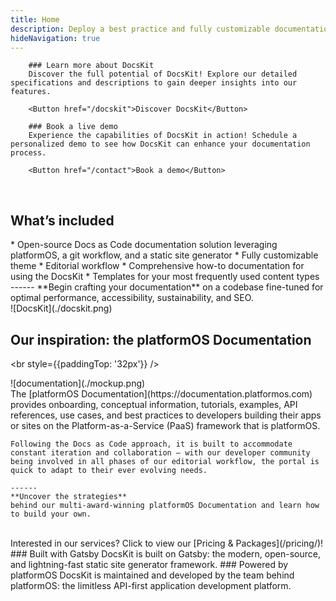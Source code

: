```yaml
---
title: Home
description: Deploy a best practice and fully customizable documentation site quickly! DocsKit provides everything you need to build outstanding documentation sites for your projects.
hideNavigation: true
---
```



<Hero />

<Grid>
  <Card variant="gradient" hoverable shadow bgImage={bgImage1}>

        ### Learn more about DocsKit 
        Discover the full potential of DocsKit! Explore our detailed specifications and descriptions to gain deeper insights into our features.
        
        <Button href="/docskit">Discover DocsKit</Button>
  </Card>
  <Card variant="highlighted" hoverable shadow bgImage={bgImage2}>

        ### Book a live demo
        Experience the capabilities of DocsKit in action! Schedule a personalized demo to see how DocsKit can enhance your documentation process. 

        <Button href="/contact">Book a demo</Button>
  </Card>
</Grid>
  
<br />

## What’s included

<Grid>
  <div className="styled-list">
    * Open-source Docs as Code documentation solution leveraging platformOS, a git workflow, and a static site generator
    * Fully customizable theme 
    * Editorial workflow 
    * Comprehensive how-to documentation for using the DocsKit
    * Templates for your most frequently used content types 
    ------
    **Begin crafting your documentation**  
    on a codebase fine-tuned for optimal performance, accessibility, sustainability, and SEO.
  </div>
  ![DocsKit](./docskit.png)
</Grid>

<br />

## Our inspiration: the platformOS Documentation

<br style={{paddingTop: '32px'}} />
<Grid>
  <div style={{ paddingRight: '24px' }}>![documentation](./mockup.png)</div>
  <div>
    The [platformOS Documentation](https://documentation.platformos.com) provides onboarding, conceptual information, tutorials, examples, API references, use cases, and best practices to developers building their apps or sites on the Platform-as-a-Service (PaaS) framework that is platformOS. 

    Following the Docs as Code approach, it is built to accommodate constant iteration and collaboration — with our developer community being involved in all phases of our editorial workflow, the portal is quick to adapt to their ever evolving needs. 
  
    ------
    **Uncover the strategies**  
    behind our multi-award-winning platformOS Documentation and learn how to build your own. 
  
  </div>
</Grid>

<br />
<CtaCard iconSrc={docsIcon}>Interested in our services? Click to view our [Pricing & Packages](/pricing/)!</CtaCard>
<br />

<Grid>
  <Card>
    ### Built with Gatsby
    DocsKit is built on Gatsby: the modern, open-source, and lightning-fast static site generator framework.
  </Card>
  <Card>
    ### Powered by platformOS
    DocsKit is maintained and developed by the team behind platformOS: the limitless API-first application development platform.
  </Card>
</Grid>

<br />

<Awards />

